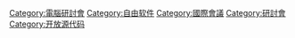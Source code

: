 [[Category:電腦研討會|Category:電腦研討會]]
[[Category:自由软件|Category:自由软件]]
[[Category:國際會議|Category:國際會議]]
[[Category:研討會|Category:研討會]]
[[Category:开放源代码|Category:开放源代码]]